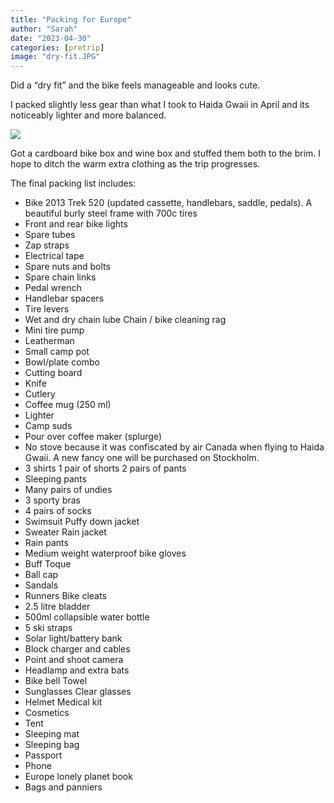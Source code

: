 ```yaml
---
title: "Packing for Europe"
author: "Sarah"
date: "2023-04-30"
categories: [pretrip]
image: "dry-fit.JPG"
---
```


Did a "dry fit" and the bike feels manageable and looks cute. 

I packed slightly less gear than what I took to Haida Gwaii in April and its noticeably lighter and more balanced. 

![](dry-fit.JPG)

Got a cardboard bike box and wine box and stuffed them both to the brim. I hope to ditch the warm extra clothing as the trip progresses.

The final packing list includes:

- Bike 2013 Trek 520 (updated cassette, handlebars, saddle, pedals). A beautiful burly steel frame with 700c tires 
- Front and rear bike lights 
- Spare tubes 
- Zap straps 
- Electrical tape 
- Spare nuts and bolts 
- Spare chain links 
- Pedal wrench 
- Handlebar spacers 
- Tire levers 
- Wet and dry chain lube Chain / bike cleaning rag 
- Mini tire pump 
- Leatherman 
- Small camp pot 
- Bowl/plate combo 
- Cutting board 
- Knife 
- Cutlery 
- Coffee mug (250 ml) 
- Lighter 
- Camp suds 
- Pour over coffee maker (splurge) 
- No stove because it was confiscated by air Canada when flying to Haida Gwaii. A new fancy one will be purchased on Stockholm. 
- 3 shirts 1 pair of shorts 2 pairs of pants 
- Sleeping pants 
- Many pairs of undies 
- 3 sporty bras 
- 4 pairs of socks 
- Swimsuit Puffy down jacket 
- Sweater Rain jacket 
- Rain pants 
- Medium weight waterproof bike gloves 
- Buff Toque 
- Ball cap 
- Sandals 
- Runners Bike cleats 
- 2.5 litre bladder 
- 500ml collapsible water bottle 
- 5 ski straps 
- Solar light/battery bank 
- Block charger and cables 
- Point and shoot camera 
- Headlamp and extra bats 
- Bike bell Towel 
- Sunglasses Clear glasses 
- Helmet Medical kit 
- Cosmetics 
- Tent 
- Sleeping mat 
- Sleeping bag 
- Passport 
- Phone 
- Europe lonely planet book 
- Bags and panniers
